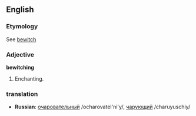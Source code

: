 ==English==
===Etymology===
See [[bewitch]]
===Adjective===
'''bewitching'''
#Enchanting.
===translation===
*'''Russian''': [[очаровательный]] /ocharovatel'ni'y/, [[чарующий]] /charuyuschiy/